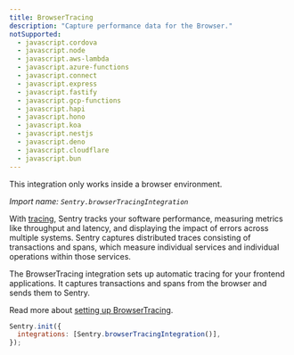 ```yaml
---
title: BrowserTracing
description: "Capture performance data for the Browser."
notSupported:
  - javascript.cordova
  - javascript.node
  - javascript.aws-lambda
  - javascript.azure-functions
  - javascript.connect
  - javascript.express
  - javascript.fastify
  - javascript.gcp-functions
  - javascript.hapi
  - javascript.hono
  - javascript.koa
  - javascript.nestjs
  - javascript.deno
  - javascript.cloudflare
  - javascript.bun
---
```


<Alert>

This integration only works inside a browser environment.

</Alert>

_Import name: `Sentry.browserTracingIntegration`_

With [tracing](/product/insights/overview/), Sentry tracks your software performance, measuring metrics like throughput and latency, and displaying the impact of errors across multiple systems. Sentry captures distributed traces consisting of transactions and spans, which measure individual services and individual operations within those services.

The BrowserTracing integration sets up automatic tracing for your frontend applications. It captures transactions and spans from the browser and sends them to Sentry.

Read more about [setting up BrowserTracing](./../../../tracing/).

```JavaScript
Sentry.init({
  integrations: [Sentry.browserTracingIntegration()],
});
```
